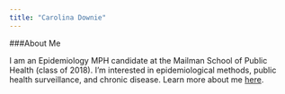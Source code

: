 ```yaml
---
title: "Carolina Downie"
---
```


###About Me

I am an Epidemiology MPH candidate at the Mailman School of Public Health (class of 2018). I'm interested in epidemiological methods, public health surveillance, and chronic disease. Learn more about me [here](about.html). 


